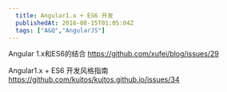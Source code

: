 ```yaml
---
  title: Angular1.x + ES6 开发
  publishedAt: 2016-08-15T01:05:04Z
  tags: ["A&Q","AngularJS"]
---
```


Angular 1.x和ES6的结合
https://github.com/xufei/blog/issues/29

Angular1.x + ES6 开发风格指南
https://github.com/kuitos/kuitos.github.io/issues/34

